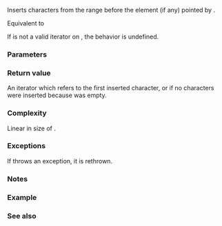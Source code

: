 {{cpp/string/basic_string/title|insert_range}}
{{cpp/string/basic_string/navbar}}
{{ddcl|since=c++23|1=
template&lt; container-compatible-range&lt;CharT&gt; R &gt;
constexpr iterator insert_range( const_iterator pos, R&amp;&amp; rg );
}}

Inserts characters from the range {{c|rg}} before the element (if any) pointed by {{c|pos}}.

Equivalent to 
{{source|1=
return insert(pos - begin(),
    std::basic_string(
        std::from_range,
        std​::​forward&lt;R&gt;(rg),
        get_allocator())
);
}}

If {{c|pos}} is not a valid iterator on {{c|*this}}, the behavior is undefined. 

===Parameters===
{{par begin}}
{{par|pos|iterator before which the characters will be inserted}}
{{par|rg|a {{ls|cpp/ranges/to#container compatible range}}}}
{{par end}}

===Return value===
An iterator which refers to the first inserted character, or {{c|pos}} if no characters were inserted because {{c|rg}} was empty.

===Complexity===
Linear in size of {{c|rg}}.

===Exceptions===
If {{c/core|std::allocator_traits&lt;Allocator&gt;::allocate}} throws an exception, it is rethrown.

{{cpp/string/basic_string/length error note}}

{{cpp/strong exception safety guarantee}}

===Notes===
{{feature test macro|__cpp_lib_containers_ranges|value=202202L|std=C++23|member functions that accept {{ls|cpp/ranges/to#container compatible range}}}}

===Example===
{{example
|code=
#include &lt;cassert&gt;
#include &lt;iterator&gt;
#include &lt;string&gt;

int main()
{
    const auto source = {'l', 'i', 'b', '_'};
    std::string target{"__cpp_containers_ranges"};
    //                        ^insertion will occur
    //                         before this position

    const auto pos = target.find("container");
    assert(pos != target.npos);
    auto iter = std::next(target.begin(), pos);

#ifdef __cpp_lib_containers_ranges
    target.insert_range(iter, source);
#else
    target.insert(iter, source.begin(), source.end());
#endif

    assert(target == "__cpp_lib_containers_ranges");
    //                      ^^^^
}
}}

===See also===
{{dsc begin}}
{{dsc inc|cpp/string/basic_string/dsc insert}}
{{dsc end}}

{{langlinks|de|es|fr|it|ja|pl|pt|ru|zh}}